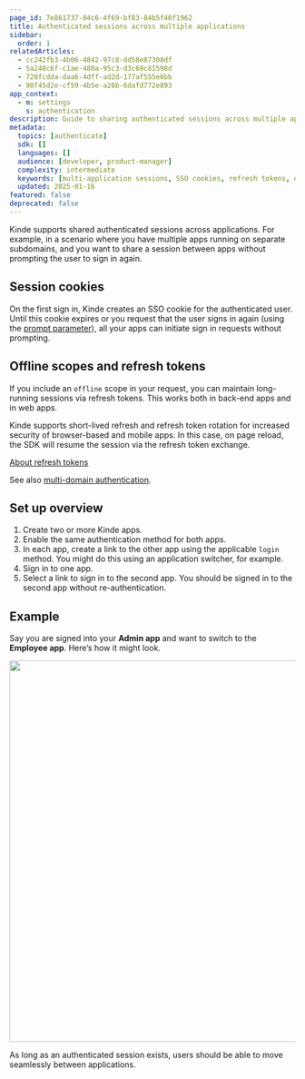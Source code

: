 ```yaml
---
page_id: 7e861737-04c6-4f69-bf83-84b5f40f1962
title: Authenticated sessions across multiple applications
sidebar:
  order: 1
relatedArticles:
  - cc242fb3-4b06-4842-97c8-dd58e87308df
  - 5a248c6f-c1ae-480a-95c3-d3c69c81598d
  - 720fcdda-daa6-4dff-ad2d-177af555e6bb
  - 90f45d2e-cf59-4b5e-a26b-6dafd772e893
app_context:
  - m: settings
    s: authentication
description: Guide to sharing authenticated sessions across multiple applications using SSO cookies, refresh tokens, and multi-domain authentication.
metadata:
  topics: [authenticate]
  sdk: []
  languages: []
  audience: [developer, product-manager]
  complexity: intermediate
  keywords: [multi-application sessions, SSO cookies, refresh tokens, offline scopes, multi-domain auth]
  updated: 2025-01-16
featured: false
deprecated: false
---
```


Kinde supports shared authenticated sessions across applications. For example, in a scenario where you have multiple apps running on separate subdomains, and you want to share a session between apps without prompting the user to sign in again.

## Session cookies

On the first sign in, Kinde creates an SSO cookie for the authenticated user. Until this cookie expires or you request that the user signs in again (using the [prompt parameter](/developer-tools/about/using-kinde-without-an-sdk/#prompt)), all your apps can initiate sign in requests without prompting.

## Offline scopes and refresh tokens

If you include an `offline` scope in your request, you can maintain long-running sessions via refresh tokens. This works both in back-end apps and in web apps.

Kinde supports short-lived refresh and refresh token rotation for increased security of browser-based and mobile apps. In this case, on page reload, the SDK will resume the session via the refresh token exchange.

[About refresh tokens](/build/tokens/refresh-tokens/)

See also [multi-domain authentication](/authenticate/about-auth/about-authentication/#multi-domain-authentication).

## Set up overview

1. Create two or more Kinde apps.
2. Enable the same authentication method for both apps.
3. In each app, create a link to the other app using the applicable `login` method. You might do this using an application switcher, for example.
4. Sign in to one app.
5. Select a link to sign in to the second app. You should be signed in to the second app without re-authentication.

## Example

Say you are signed into your **Admin app** and want to switch to the **Employee app**. Here’s how it might look.

<img
  src="https://imagedelivery.net/skPPZTHzSlcslvHjesZQcQ/6a56c72a-21ea-4bc7-6b6d-f79efd1bda00/public
  alt="
  width="672px"
  height="auto"
  fetchpriority="low"
  loading="lazy"
  decoding="async"
/>

As long as an authenticated session exists, users should be able to move seamlessly between applications.
